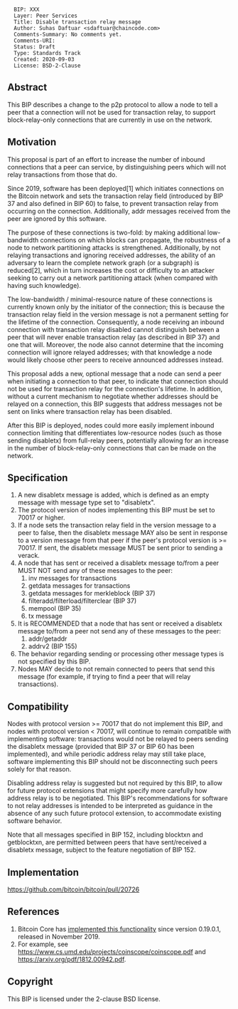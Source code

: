 <pre>
  BIP: XXX
  Layer: Peer Services
  Title: Disable transaction relay message
  Author: Suhas Daftuar <sdaftuar@chaincode.com>
  Comments-Summary: No comments yet.
  Comments-URI:
  Status: Draft
  Type: Standards Track
  Created: 2020-09-03
  License: BSD-2-Clause
</pre>

==Abstract==

This BIP describes a change to the p2p protocol to allow a node to tell a peer
that a connection will not be used for transaction relay, to support
block-relay-only connections that are currently in use on the network.

==Motivation==

This proposal is part of an effort to increase the number of inbound
connections that a peer can service, by distinguishing peers which will not
relay transactions from those that do.

Since 2019, software has been deployed[1] which initiates
connections on the Bitcoin network and sets the transaction relay field
(introduced by BIP 37 and also defined in BIP 60) to false, to prevent
transaction relay from occurring on the connection. Additionally, addr messages
received from the peer are ignored by this software.

The purpose of these connections is two-fold: by making additional
low-bandwidth connections on which blocks can propagate, the robustness of a
node to network partitioning attacks is strengthened.  Additionally, by not
relaying transactions and ignoring received addresses, the ability of an
adversary to learn the complete network graph (or a subgraph) is reduced[2],
which in turn increases the cost or difficulty to an attacker seeking to carry
out a network partitioning attack (when compared with having such knowledge).

The low-bandwidth / minimal-resource nature of these connections is currently
known only by the initiator of the connection; this is because the transaction
relay field in the version message is not a permanent setting for the lifetime
of the connection.  Consequently, a node receiving an inbound connection with
transaction relay disabled cannot distinguish between a peer that will never
enable transaction relay (as described in BIP 37) and one that will.  Moreover,
the node also cannot determine that the incoming connection will ignore relayed
addresses; with that knowledge a node would likely choose other peers to
receive announced addresses instead.

This proposal adds a new, optional message that a node can send a peer when
initiating a connection to that peer, to indicate that connection should not be
used for transaction relay for the connection's lifetime. In addition, without
a current mechanism to negotiate whether addresses should be relayed on a
connection, this BIP suggests that address messages not be sent on links where
transaction relay has been disabled.

After this BIP is deployed, nodes could more easily implement inbound
connection limiting that differentiates low-resource nodes (such as those
sending disabletx) from full-relay peers, potentially allowing for an increase
in the number of block-relay-only connections that can be made on the network.

==Specification==

# A new disabletx message is added, which is defined as an empty message with message type set to "disabletx".
# The protocol version of nodes implementing this BIP must be set to 70017 or higher.
# If a node sets the transaction relay field in the version message to a peer to false, then the disabletx message MAY also be sent in response to a version message from that peer if the peer's protocol version is >= 70017. If sent, the disabletx message MUST be sent prior to sending a verack.
# A node that has sent or received a disabletx message to/from a peer MUST NOT send any of these messages to the peer:
## inv messages for transactions
## getdata messages for transactions
## getdata messages for merkleblock (BIP 37)
## filteradd/filterload/filterclear (BIP 37)
## mempool (BIP 35)
## tx message
# It is RECOMMENDED that a node that has sent or received a disabletx message to/from a peer not send any of these messages to the peer:
## addr/getaddr
## addrv2 (BIP 155)
# The behavior regarding sending or processing other message types is not specified by this BIP.
# Nodes MAY decide to not remain connected to peers that send this message (for example, if trying to find a peer that will relay transactions).

==Compatibility==

Nodes with protocol version >= 70017 that do not implement this BIP, and nodes
with protocol version < 70017, will continue to remain compatible with
implementing software: transactions would not be relayed to peers sending the
disabletx message (provided that BIP 37 or BIP 60 has been implemented), and while
periodic address relay may still take place, software implementing this BIP
should not be disconnecting such peers solely for that reason.

Disabling address relay is suggested but not required by this BIP, to allow for
future protocol extensions that might specify more carefully how address relay
is to be negotiated. This BIP's recommendations for software to not relay
addresses is intended to be interpreted as guidance in the absence of any such
future protocol extension, to accommodate existing software behavior.

Note that all messages specified in BIP 152, including blocktxn and
getblocktxn, are permitted between peers that have sent/received a disabletx
message, subject to the feature negotiation of BIP 152.

==Implementation==

https://github.com/bitcoin/bitcoin/pull/20726

==References==

# Bitcoin Core has [https://github.com/bitcoin/bitcoin/pull/15759 implemented this functionality] since version 0.19.0.1, released in November 2019.
# For example, see https://www.cs.umd.edu/projects/coinscope/coinscope.pdf and https://arxiv.org/pdf/1812.00942.pdf.

==Copyright==

This BIP is licensed under the 2-clause BSD license.
